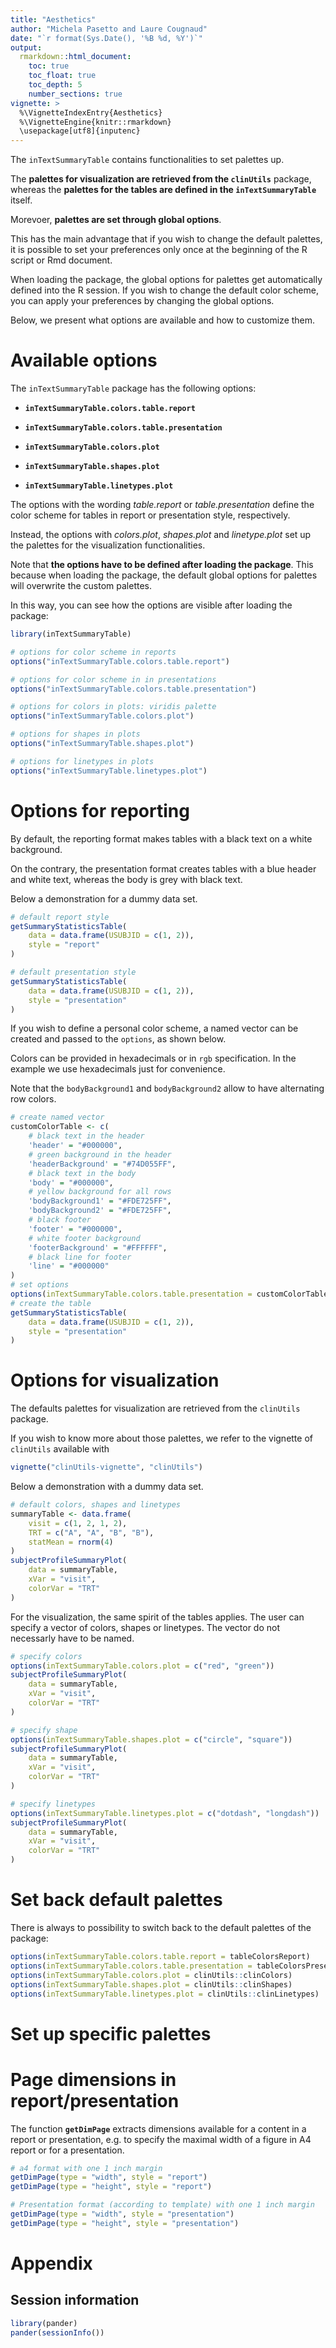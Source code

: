 ```yaml
---
title: "Aesthetics"
author: "Michela Pasetto and Laure Cougnaud"
date: "`r format(Sys.Date(), '%B %d, %Y')`"
output: 
  rmarkdown::html_document:
    toc: true
    toc_float: true
    toc_depth: 5
    number_sections: true
vignette: >
  %\VignetteIndexEntry{Aesthetics}
  %\VignetteEngine{knitr::rmarkdown}
  \usepackage[utf8]{inputenc}
---
```


The `inTextSummaryTable` contains functionalities to set palettes up.

The **palettes for visualization are retrieved from the `clinUtils`**
package, whereas the **palettes for the tables are defined in the
`inTextSummaryTable`** itself.

Morevoer, **palettes are set through global options**.

This has the main advantage that if you wish to change the default palettes, it
is possible to set your preferences only once at the beginning of the R script
or Rmd document.

When loading the package, the global options for palettes get
automatically defined into the R session. If you wish to change the default
color scheme, you can apply your preferences by changing the global
options. 

Below, we present what options are available and how to customize them.

# Available options

The `inTextSummaryTable` package has the following options:

* **`inTextSummaryTable.colors.table.report`**

* **`inTextSummaryTable.colors.table.presentation`**

* **`inTextSummaryTable.colors.plot`**

* **`inTextSummaryTable.shapes.plot`**

* **`inTextSummaryTable.linetypes.plot`**

The options with the wording _table.report_ or _table.presentation_ define the
color scheme for tables in report or presentation style, respectively.

Instead, the options with _colors.plot_, _shapes.plot_ and
_linetype.plot_ set up the palettes for the visualization functionalities.

Note that **the options have to be defined after loading the package**. This
because when loading the package, the default global options for palettes will
overwrite the custom palettes.

In this way, you can see how the options are visible after loading the package:

```r

library(inTextSummaryTable)

# options for color scheme in reports
options("inTextSummaryTable.colors.table.report")

# options for color scheme in in presentations
options("inTextSummaryTable.colors.table.presentation")

# options for colors in plots: viridis palette
options("inTextSummaryTable.colors.plot")

# options for shapes in plots
options("inTextSummaryTable.shapes.plot")

# options for linetypes in plots
options("inTextSummaryTable.linetypes.plot")

```


# Options for reporting

By default, the reporting format makes tables with a black text on a white
background.

On the contrary, the presentation format creates tables with a blue header and
white text, whereas the body is grey with black text.

Below a demonstration for a dummy data set.

```r

# default report style
getSummaryStatisticsTable(
    data = data.frame(USUBJID = c(1, 2)),
    style = "report" 
)

# default presentation style
getSummaryStatisticsTable(
    data = data.frame(USUBJID = c(1, 2)),
    style = "presentation" 
)

```

If you wish to define a personal color scheme, a named vector can be created and
passed to the `options`, as shown below.

Colors can be provided in hexadecimals or in `rgb` specification. In the
example we use hexadecimals just for convenience.

Note that the `bodyBackground1` and `bodyBackground2` allow to have alternating
row colors.

```r

# create named vector
customColorTable <- c(
    # black text in the header
    'header' = "#000000",
    # green background in the header
    'headerBackground' = "#74D055FF",
    # black text in the body
    'body' = "#000000", 
    # yellow background for all rows
    'bodyBackground1' = "#FDE725FF",
    'bodyBackground2' = "#FDE725FF",
    # black footer
    'footer' = "#000000",
    # white footer background
    'footerBackground' = "#FFFFFF",
    # black line for footer
    'line' = "#000000"
)
# set options
options(inTextSummaryTable.colors.table.presentation = customColorTable)
# create the table
getSummaryStatisticsTable(
    data = data.frame(USUBJID = c(1, 2)),
    style = "presentation" 
)

```

# Options for visualization

The defaults palettes for visualization are retrieved from the `clinUtils`
package.

If you wish to know more about those palettes, we refer to the vignette of
`clinUtils` available with 

```r

vignette("clinUtils-vignette", "clinUtils")

```

Below a demonstration with a dummy data set.

```r

# default colors, shapes and linetypes
summaryTable <- data.frame(
    visit = c(1, 2, 1, 2), 
    TRT = c("A", "A", "B", "B"),
    statMean = rnorm(4)
)    
subjectProfileSummaryPlot(
    data = summaryTable,
    xVar = "visit", 
    colorVar = "TRT" 
)

```

For the visualization, the same spirit of the tables applies. The user can
specify a vector of colors, shapes or linetypes. The vector do not necessarly
have to be named.

```r

# specify colors
options(inTextSummaryTable.colors.plot = c("red", "green"))
subjectProfileSummaryPlot(
    data = summaryTable,
    xVar = "visit", 
    colorVar = "TRT" 
)

# specify shape
options(inTextSummaryTable.shapes.plot = c("circle", "square"))
subjectProfileSummaryPlot(
    data = summaryTable,
    xVar = "visit", 
    colorVar = "TRT" 
)

# specify linetypes
options(inTextSummaryTable.linetypes.plot = c("dotdash", "longdash"))
subjectProfileSummaryPlot(
    data = summaryTable,
    xVar = "visit", 
    colorVar = "TRT" 
)

```

# Set back default palettes

There is always to possibility to switch back to the default palettes of the
package:

```r

options(inTextSummaryTable.colors.table.report = tableColorsReport)
options(inTextSummaryTable.colors.table.presentation = tableColorsPresentation)
options(inTextSummaryTable.colors.plot = clinUtils::clinColors)
options(inTextSummaryTable.shapes.plot = clinUtils::clinShapes)
options(inTextSummaryTable.linetypes.plot = clinUtils::clinLinetypes)

```

# Set up specific palettes

# Page dimensions in report/presentation 

The function **`getDimPage`** extracts dimensions available for a content in a
report or presentation, e.g. to specify the maximal width of a figure in A4
report or for a presentation.

```r

# a4 format with one 1 inch margin
getDimPage(type = "width", style = "report")
getDimPage(type = "height", style = "report")

# Presentation format (according to template) with one 1 inch margin
getDimPage(type = "width", style = "presentation")
getDimPage(type = "height", style = "presentation")

```

# Appendix

## Session information

```r

library(pander)
pander(sessionInfo())

```